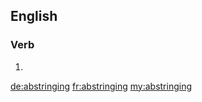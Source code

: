 ==English==

===Verb===
{{head|en}}

# {{present participle of|abstringe|lang=en}}

[[de:abstringing]]
[[fr:abstringing]]
[[my:abstringing]]